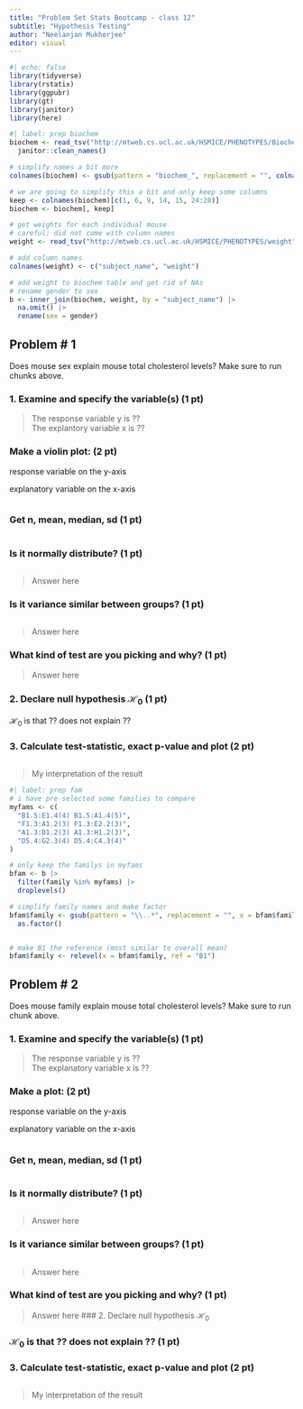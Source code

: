 ```yaml
---
title: "Problem Set Stats Bootcamp - class 12"
subtitle: "Hypothesis Testing"
author: "Neelanjan Mukherjee"
editor: visual
---
```


```r
#| echo: false
library(tidyverse)
library(rstatix)
library(ggpubr)
library(gt)
library(janitor)
library(here)
```

```r
#| label: prep biochem
biochem <- read_tsv("http://mtweb.cs.ucl.ac.uk/HSMICE/PHENOTYPES/Biochemistry.txt", show_col_types = FALSE) |>
  janitor::clean_names()

# simplify names a bit more
colnames(biochem) <- gsub(pattern = "biochem_", replacement = "", colnames(biochem))

# we are going to simplify this a bit and only keep some columns
keep <- colnames(biochem)[c(1, 6, 9, 14, 15, 24:28)]
biochem <- biochem[, keep]

# get weights for each individual mouse
# careful: did not come with column names
weight <- read_tsv("http://mtweb.cs.ucl.ac.uk/HSMICE/PHENOTYPES/weight", col_names = F, show_col_types = FALSE)

# add column names
colnames(weight) <- c("subject_name", "weight")

# add weight to biochem table and get rid of NAs
# rename gender to sex
b <- inner_join(biochem, weight, by = "subject_name") |>
  na.omit() |>
  rename(sex = gender)
```

## Problem \# 1

Does mouse sex explain mouse total cholesterol levels? Make sure to run chunks above.

### 1. Examine and specify the variable(s) (1 pt)

> The response variable y is $??$\
> The explantory variable x is $??$

### Make a violin plot: (2 pt)

response variable on the y-axis

explanatory variable on the x-axis

```r
```

### Get n, mean, median, sd (1 pt)

```r
```

### Is it normally distribute? (1 pt)

```r
```

> Answer here

### Is it variance similar between groups? (1 pt)

```r
```

> Answer here

### What kind of test are you picking and why? (1 pt)

> Answer here

### 2. Declare null hypothesis $\mathcal{H}_0$ (1 pt)

$\mathcal{H}_0$ is that $??$ does not explain $??$

### 3. Calculate test-statistic, exact p-value and plot (2 pt)

```r
```

> My interpretation of the result

```r
#| label: prep fam
# i have pre-selected some families to compare
myfams <- c(
  "B1.5:E1.4(4) B1.5:A1.4(5)",
  "F1.3:A1.2(3) F1.3:E2.2(3)",
  "A1.3:D1.2(3) A1.3:H1.2(3)",
  "D5.4:G2.3(4) D5.4:C4.3(4)"
)

# only keep the familys in myfams
bfam <- b |>
  filter(family %in% myfams) |>
  droplevels()

# simplify family names and make factor
bfam$family <- gsub(pattern = "\\..*", replacement = "", x = bfam$family) |>
  as.factor()


# make B1 the reference (most similar to overall mean)
bfam$family <- relevel(x = bfam$family, ref = "B1")
```

## Problem \# 2

Does mouse family explain mouse total cholesterol levels? Make sure to run chunk above.

### 1. Examine and specify the variable(s) (1 pt)

> The response variable y is $??$\
> The explanatory variable x is $??$

### Make a plot: (2 pt)

response variable on the y-axis

explanatory variable on the x-axis

```r
```

### Get n, mean, median, sd (1 pt)

```r
```

### Is it normally distribute? (1 pt)

```r
```

> Answer here

### Is it variance similar between groups? (1 pt)

```r
```

> Answer here

### What kind of test are you picking and why? (1 pt)

> Answer here \### 2. Declare null hypothesis $\mathcal{H}_0$

### $\mathcal{H}_0$ is that $??$ does not explain $??$ (1 pt)

### 3. Calculate test-statistic, exact p-value and plot (2 pt)

```r
```

> My interpretation of the result

